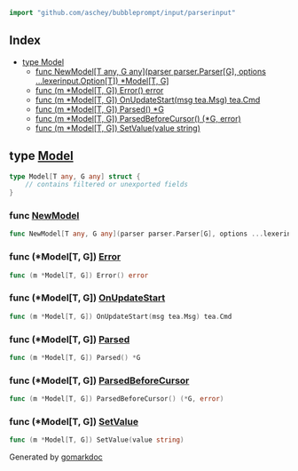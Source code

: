 <!-- Code generated by gomarkdoc. DO NOT EDIT -->

<div class="api">

```go
import "github.com/aschey/bubbleprompt/input/parserinput"
```

## Index

- [type Model](<#type-model>)
  - [func NewModel[T any, G any](parser parser.Parser[G], options ...lexerinput.Option[T]) *Model[T, G]](<#func-newmodel>)
  - [func \(m \*Model\[T, G\]\) Error\(\) error](<#func-modelt-g-error>)
  - [func \(m \*Model\[T, G\]\) OnUpdateStart\(msg tea.Msg\) tea.Cmd](<#func-modelt-g-onupdatestart>)
  - [func \(m \*Model\[T, G\]\) Parsed\(\) \*G](<#func-modelt-g-parsed>)
  - [func \(m \*Model\[T, G\]\) ParsedBeforeCursor\(\) \(\*G, error\)](<#func-modelt-g-parsedbeforecursor>)
  - [func \(m \*Model\[T, G\]\) SetValue\(value string\)](<#func-modelt-g-setvalue>)


## type [Model](<https://github.com/aschey/bubbleprompt/blob/main/input/parserinput/model.go#L9-L14>)

```go
type Model[T any, G any] struct {
    // contains filtered or unexported fields
}
```

### func [NewModel](<https://github.com/aschey/bubbleprompt/blob/main/input/parserinput/model.go#L16>)

```go
func NewModel[T any, G any](parser parser.Parser[G], options ...lexerinput.Option[T]) *Model[T, G]
```

### func \(\*Model\[T, G\]\) [Error](<https://github.com/aschey/bubbleprompt/blob/main/input/parserinput/model.go#L50>)

```go
func (m *Model[T, G]) Error() error
```

### func \(\*Model\[T, G\]\) [OnUpdateStart](<https://github.com/aschey/bubbleprompt/blob/main/input/parserinput/model.go#L26>)

```go
func (m *Model[T, G]) OnUpdateStart(msg tea.Msg) tea.Cmd
```

### func \(\*Model\[T, G\]\) [Parsed](<https://github.com/aschey/bubbleprompt/blob/main/input/parserinput/model.go#L32>)

```go
func (m *Model[T, G]) Parsed() *G
```

### func \(\*Model\[T, G\]\) [ParsedBeforeCursor](<https://github.com/aschey/bubbleprompt/blob/main/input/parserinput/model.go#L36>)

```go
func (m *Model[T, G]) ParsedBeforeCursor() (*G, error)
```

### func \(\*Model\[T, G\]\) [SetValue](<https://github.com/aschey/bubbleprompt/blob/main/input/parserinput/model.go#L21>)

```go
func (m *Model[T, G]) SetValue(value string)
```

</div>

Generated by [gomarkdoc](<https://github.com/princjef/gomarkdoc>)
